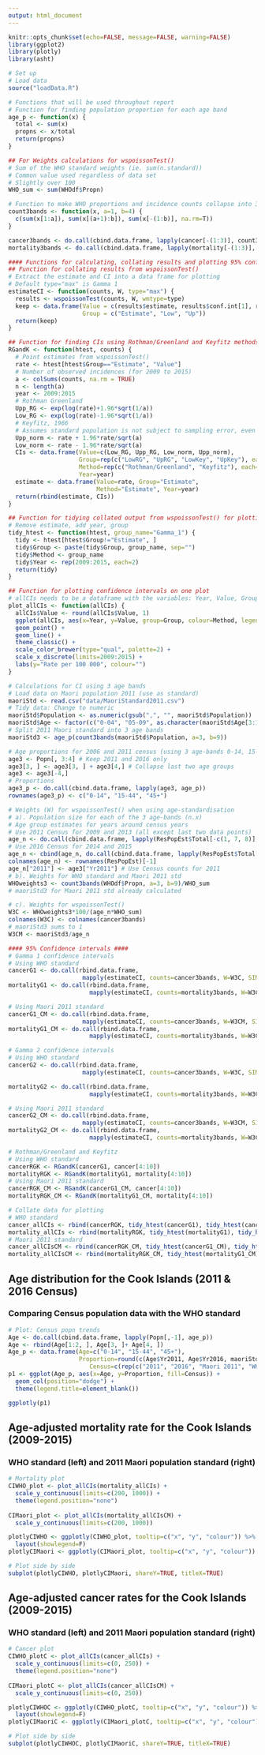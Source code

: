 ```yaml
---
output: html_document
---
```


```r
knitr::opts_chunk$set(echo=FALSE, message=FALSE, warning=FALSE)
library(ggplot2)
library(plotly)
library(asht)
```

```r
# Set up 
# Load data
source("loadData.R")

# Functions that will be used throughout report
# Function for finding population proportion for each age band
age_p <- function(x) {
  total <- sum(x)
  propns <- x/total
  return(propns)
}

## For Weights calculations for wspoissonTest() 
# Sum of the WHO standard weights (ie. sum(n.standard))
# Common value used regardless of data set
# Slightly over 100
WHO_sum <- sum(WHOdf$Propn)

# Function to make WHO proportions and incidence counts collapse into 3 age-bands
count3bands <- function(x, a=1, b=4) {
  c(sum(x[1:a]), sum(x[(a+1):b]), sum(x[-(1:b)], na.rm=T))
}

cancer3bands <- do.call(cbind.data.frame, lapply(cancer[-(1:3)], count3bands))
mortality3bands <- do.call(cbind.data.frame, lapply(mortality[-(1:3)], count3bands, a=3, b=6))

#### Functions for calculating, collating results and plotting 95% confidence intervals
## Function for collating results from wspoissonTest() 
# Extract the estimate and CI into a data frame for plotting
# Default type="max" is Gamma 1
estimateCI <- function(counts, W, type="max") {
  results <- wspoissonTest(counts, W, wmtype=type)
  keep <- data.frame(Value = c(results$estimate, results$conf.int[1], results$conf.int[2])*100000,
                     Group = c("Estimate", "Low", "Up"))
  return(keep)
}

## Function for finding CIs using Rothman/Greenland and Keyfitz methods 
RGandK <- function(htest, counts) {
  # Point estimates from wspoissonTest()
  rate <- htest[htest$Group=="Estimate", "Value"]
  # Number of observed incidences (for 2009 to 2015)
  a <- colSums(counts, na.rm = TRUE)
  n <- length(a)
  year <- 2009:2015
  # Rothman Greenland
  Upp_RG <- exp(log(rate)+1.96*sqrt(1/a))
  Low_RG <- exp(log(rate)-1.96*sqrt(1/a))
  # Keyfitz, 1966 
  # Assumes standard population is not subject to sampling error, even if directly standardised.
  Upp_norm <- rate + 1.96*rate/sqrt(a)
  Low_norm <- rate - 1.96*rate/sqrt(a)
  CIs <- data.frame(Value=c(Low_RG, Upp_RG, Low_norm, Upp_norm), 
                    Group=rep(c("LowRG", "UpRG", "LowKey", "UpKey"), each=n), 
                    Method=rep(c("Rothman/Greenland", "Keyfitz"), each=2*n),
                    Year=year)
  estimate <- data.frame(Value=rate, Group="Estimate", 
                         Method="Estimate", Year=year)
  return(rbind(estimate, CIs))
}

## Function for tidying collated output from wspoissonTest() for plotting
# Remove estimate, add year, group
tidy_htest <- function(htest, group_name="Gamma_1") {
  tidy <- htest[htest$Group!="Estimate", ]
  tidy$Group <- paste(tidy$Group, group_name, sep="")
  tidy$Method <- group_name
  tidy$Year <- rep(2009:2015, each=2)
  return(tidy)
}

## Function for plotting confidence intervals on one plot
# allCIs needs to be a dataframe with the variables: Year, Value, Group, Method
plot_allCIs <- function(allCIs) {
  allCIs$Value <- round(allCIs$Value, 1)
  ggplot(allCIs, aes(x=Year, y=Value, group=Group, colour=Method, legendgroup=Method)) +
  geom_point() +
  geom_line() +
  theme_classic() +
  scale_color_brewer(type="qual", palette=2) +
  scale_x_discrete(limits=2009:2015) +
  labs(y="Rate per 100 000", colour="")
}

# Calculations for CI using 3 age bands
# Load data on Maori population 2011 (use as standard)
maoriStd <- read.csv("data/MaoriStandard2011.csv")
# Tidy data: Change to numeric
maoriStd$Population <- as.numeric(gsub(",", "", maoriStd$Population))
maoriStd$Age <- factor(c("0-04", "05-09", as.character(maoriStd$Age[3:18])))
# Split 2011 Maori standard into 3 age bands
maoriStd3 <- age_p(count3bands(maoriStd$Population, a=3, b=9))

# Age proportions for 2006 and 2011 census (using 3 age-bands 0-14, 15-44, 45+) 
age3 <- Popn[, 3:4] # Keep 2011 and 2016 only
age3[3, ] <- age3[3, ] + age3[4,] # Collapse last two age groups
age3 <- age3[-4,]
# Proportions
age3_p <- do.call(cbind.data.frame, lapply(age3, age_p))
rownames(age3_p) <- c("0-14", "15-44", "45+")

# Weights (W) for wspoissonTest() when using age-standardisation
# a). Population size for each of the 3 age-bands (n.x)
# Age group estimates for years around census years
# Use 2011 Census for 2009 and 2013 (all except last two data points)
age_n <- do.call(cbind.data.frame, lapply(ResPopEst$Total[-c(1, 7, 8)], function(x) x*age3_p$Yr2011))
# Use 2016 Census for 2014 and 2015
age_n <- cbind(age_n, do.call(cbind.data.frame, lapply(ResPopEst$Total[c(7, 8)], function(x) x*age3_p$Yr2016)))
colnames(age_n) <- rownames(ResPopEst)[-1]
age_n["2011"] <- age3["Yr2011"] # Use Census counts for 2011
# b). Weights for WHO standard and Maori 2011 std
WHOweights3 <- count3bands(WHOdf$Propn, a=3, b=9)/WHO_sum
# maoriStd3 for Maori 2011 std already calculated

# c). Weights for wspoissonTest()
W3C <- WHOweights3*100/(age_n*WHO_sum)
colnames(W3C) <- colnames(cancer3bands)
# maoriStd3 sums to 1
W3CM <- maoriStd3/age_n

#### 95% Confidence intervals ####
# Gamma 1 confidence intervals
# Using WHO standard
cancerG1 <- do.call(rbind.data.frame, 
                     mapply(estimateCI, counts=cancer3bands, W=W3C, SIMPLIFY=FALSE))
mortalityG1 <- do.call(rbind.data.frame, 
                       mapply(estimateCI, counts=mortality3bands, W=W3C, SIMPLIFY=FALSE))

# Using Maori 2011 standard
cancerG1_CM <- do.call(rbind.data.frame, 
                     mapply(estimateCI, counts=cancer3bands, W=W3CM, SIMPLIFY=FALSE))
mortalityG1_CM <- do.call(rbind.data.frame, 
                       mapply(estimateCI, counts=mortality3bands, W=W3CM, SIMPLIFY=FALSE))

# Gamma 2 confidence intervals 
# Using WHO standard
cancerG2 <- do.call(rbind.data.frame, 
                     mapply(estimateCI, counts=cancer3bands, W=W3C, SIMPLIFY=FALSE, type="tcz"))

mortalityG2 <- do.call(rbind.data.frame, 
                       mapply(estimateCI, counts=mortality3bands, W=W3C, SIMPLIFY=FALSE, type="tcz"))

# Using Maori 2011 standard
cancerG2_CM <- do.call(rbind.data.frame, 
                     mapply(estimateCI, counts=cancer3bands, W=W3CM, SIMPLIFY=FALSE, type="tcz"))
mortalityG2_CM <- do.call(rbind.data.frame, 
                       mapply(estimateCI, counts=mortality3bands, W=W3CM, SIMPLIFY=FALSE, type="tcz"))

# Rothman/Greenland and Keyfitz
# Using WHO standard
cancerRGK <- RGandK(cancerG1, cancer[4:10])
mortalityRGK <- RGandK(mortalityG1, mortality[4:10])
# Using Maori 2011 standard
cancerRGK_CM <- RGandK(cancerG1_CM, cancer[4:10])
mortalityRGK_CM <- RGandK(mortalityG1_CM, mortality[4:10])

# Collate data for plotting
# WHO standard
cancer_allCIs <- rbind(cancerRGK, tidy_htest(cancerG1), tidy_htest(cancerG2, "Gamma_2"))
mortality_allCIs <- rbind(mortalityRGK, tidy_htest(mortalityG1), tidy_htest(mortalityG2, "Gamma_2"))
# Maori 2011 standard
cancer_allCIsCM <- rbind(cancerRGK_CM, tidy_htest(cancerG1_CM), tidy_htest(cancerG2_CM, "Gamma_2"))
mortality_allCIsCM <- rbind(mortalityRGK_CM, tidy_htest(mortalityG1_CM), tidy_htest(mortalityG2_CM, "Gamma_2"))
```

## Age distribution for the Cook Islands (2011 & 2016 Census)
### Comparing Census population data with the WHO standard

```r
# Plot: Census popn trends
Age <- do.call(cbind.data.frame, lapply(Popn[,-1], age_p)) 
Age <- rbind(Age[1:2, ], Age[3, ]+ Age[4, ])
Age_p <- data.frame(Age=c("0-14", "15-44", "45+"), 
                    Proportion=round(c(Age$Yr2011, Age$Yr2016, maoriStd3, WHOweights3), 3),
                       Census=c(rep(c("2011", "2016", "Maori 2011", "WHO"), each=3)))
p1 <- ggplot(Age_p, aes(x=Age, y=Proportion, fill=Census)) +
  geom_col(position="dodge") +
  theme(legend.title=element_blank())

ggplotly(p1)
```

## Age-adjusted mortality rate for the Cook Islands (2009-2015)
### WHO standard (left) and 2011 Maori population standard (right)

```r
# Mortality plot
CIWHO_plot <- plot_allCIs(mortality_allCIs) +
  scale_y_continuous(limits=c(200, 1000)) +
  theme(legend.position="none")
  
CIMaori_plot <- plot_allCIs(mortality_allCIsCM) +
  scale_y_continuous(limits=c(200, 1000)) 

plotlyCIWHO <- ggplotly(CIWHO_plot, tooltip=c("x", "y", "colour")) %>% 
  layout(showlegend=F)
plotlyCIMaori <- ggplotly(CIMaori_plot, tooltip=c("x", "y", "colour")) 

# Plot side by side
subplot(plotlyCIWHO, plotlyCIMaori, shareY=TRUE, titleX=TRUE)
```

## Age-adjusted cancer rates for the Cook Islands (2009-2015)
### WHO standard (left) and 2011 Maori population standard (right)

```r
# Cancer plot
CIWHO_plotC <- plot_allCIs(cancer_allCIs) +
  scale_y_continuous(limits=c(0, 250)) +
  theme(legend.position="none")
  
CIMaori_plotC <- plot_allCIs(cancer_allCIsCM) +
  scale_y_continuous(limits=c(0, 250)) 

plotlyCIWHOC <- ggplotly(CIWHO_plotC, tooltip=c("x", "y", "colour")) %>% 
  layout(showlegend=F)
plotlyCIMaoriC <- ggplotly(CIMaori_plotC, tooltip=c("x", "y", "colour")) 

# Plot side by side
subplot(plotlyCIWHOC, plotlyCIMaoriC, shareY=TRUE, titleX=TRUE) 
```
